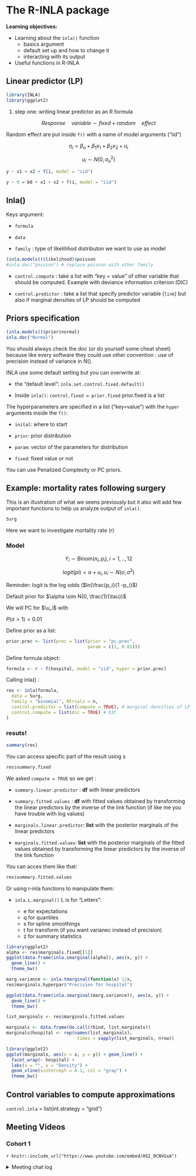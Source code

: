 # The R-INLA package

**Learning objectives:**

- Learning about the `inla()` function 
    - basics argument  
    - default set up and how to change it
    - interacting with its output
    
- Useful functions in R-INLA    

## Linear predictor (LP)

```r
library(INLA)
library(ggplot2)
```


1. step one: writing linear predictor as an R formula 

$$Response \quad variable \sim fixed + random \quad effect$$

Random effect are put inside `f()` with a name of model arguments ("iid")


$$\eta_i = \beta_o + \beta_1x_1 + \beta_2x_2 + u_i $$

$$u_i \sim N(0, \sigma^2_u) $$

```r
y ~ x1 + x2 + f(i, model = "iid")
```


```r
y ~ 0 = b0 + x1 + x2 + f(i, model = "iid")
```

## Inla()

Keys argument: 

- `formula`

- `data`

- `family` : type of likelihhod distributon we want to use as model

```r
(inla.models()$likelihood)$poisson
#inla.doc("poisson") # replace poisson with other family
```

- `control.compute` : take a list with "key = value" of other variable that should be computed. Example with deviance information criterion (DIC)

- `control.predictor` : take a list that specify predictor variable (`link`) but also if marginal densities of LP should be computed


## Priors specification

```r
(inla.models()$prior$normal)
inla.doc("Normal")
```


You should always check the doc (or do yourself some cheat sheet) because like every software they could use other convention : use of precision instead of variance in $N()$. 

INLA use some default setting but you can overwrite at:

* the "default level":  `inla.set.control.fixed.default()`

* Inside `inla()`: `control.fixed = prior.fixed` prior.fixed is a list

The hyperparameters are specified in a list ("key=value") with the `hyper` arguments inside the `f()`: 

- `inital`: where to start 

- `prior`: prior distribution

- `param`: vector of the parameters for distribution

- `fixed`: fixed value or not


You can use Penalized Complexity or PC priors. 


## Example: mortality rates following surgery

This is an illustration of what we seens previously but it also will add few important functions to help us analyze output of `inla()`.

```r
Surg
```

Here we want to investigate mortality rate (r)

### Model

$$Y_i \sim Binom(n_i, p_i), i = 1, .., 12$$

$$logit(pi) = \alpha + u_i, u_i \sim N(o, \sigma^2) $$

Reminder: logit is the log odds ($ln(\frac{p_i}{1 -p_i}$)

Default prior for $\alpha \sim N(0, \frac{1}{\tau})$

We will PC for $\u_i$ with 

$P(\sigma > 1) = 0.01$

Define prior as a list:

```r
prior.prec <- list(prec = list(prior = "pc.prec",
                               param = c(1, 0.01)))
```

Define formula object:

```r
formula <- r ~ f(hospital, model = "iid", hyper = prior.prec)
```

Calling inla() :

```r
res <- inla(formula,
  data = Surg,
  family = "binomial", Ntrials = n,
  control.predictor = list(compute = TRUE), # marginal densities of LP
  control.compute = list(dic = TRUE) # DIC 
)
```

### resuts!

```r
summary(res)
```

You can access specific part of the result using `$`

```r
res$summary.fixed
```

We asked `compute = TRUE` so we get : 

- `summary.linear.predictor` : **df** with linear predictors

- `summary.fitted.values` : **df** with fitted values obtained by transforming the linear predictors by the inverse of the link function (if like me you have trouble with log values)

- `marginals.linear.predictor`: **list** with the posterior marginals of the linear predictors

- `marginals.fitted.values`: **list** with the posterior marginals of the fitted values obtained by transforming the linear predictors by the inverse of the link function

You can acces them like that:

```r
res$summary.fitted.values
```

Or using r-inla functions to manipulate them: 

- `inla.L.marginal()` L is for "Letters":

    * e for expectations 
    * q for quantiles  
    * s for spline smoothings  
    * t for transform (if you want varianec instead of precision)  
    * z for summary statistics


```r
library(ggplot2)
alpha <- res$marginals.fixed[[1]]
ggplot(data.frame(inla.smarginal(alpha)), aes(x, y)) +
  geom_line() +
  theme_bw()
```

```r
marg.variance <- inla.tmarginal(function(x) 1/x,
res$marginals.hyperpar$"Precision for hospital")

ggplot(data.frame(inla.smarginal(marg.variance)), aes(x, y)) +
  geom_line() +
  theme_bw()
```

```r
list_marginals <- res$marginals.fitted.values

marginals <- data.frame(do.call(rbind, list_marginals))
marginals$hospital <- rep(names(list_marginals),
                           times = sapply(list_marginals, nrow))

library(ggplot2)
ggplot(marginals, aes(x = x, y = y)) + geom_line() +
  facet_wrap(~ hospital) +
  labs(x = "", y = "Density") +
  geom_vline(xintercept = 0.1, col = "gray") +
  theme_bw()
```

## Control variables to compute approximations

`control.inla` = list(int.strategy = "grid")

## Meeting Videos

### Cohort 1

`r knitr::include_url("https://www.youtube.com/embed/HSI_0CNVGxA")`

<details>
<summary> Meeting chat log </summary>

```
00:04:32	Oluwafemi Oyedele:	Hi, Good Evening all !!!
00:49:34	FedericaG.:	m <- inla.emarginal(function(x) x, marg.variance)
00:53:02	FedericaG.:	https://rdrr.io/github/andrewzm/INLA/man/marginal.html
00:55:20	FedericaG.:	# Calculate expected value of x and x^2
E = inla.emarginal(function(x) c(x,x^2), m)
```
</details>
